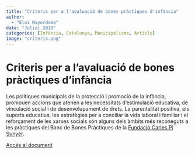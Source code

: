 ```yaml
---
title: "Criteris per a l'avaluació de bones pràctiques d'infància"
author: 
  - "Eloi Mayordomo"
date: "Juliol 2018"
categories: [Infància, Catalunya, Municipalisme, Article]
image: "criteris.png"
---
```


# Criteris per a l'avaluació de bones pràctiques d'infància

Les polítiques municipals de la protecció i promoció de la infància, promouen accions que atenen a les necessitats d'estimulació educativa, de vinculació social i de desenvolupament de drets. La parentalitat positiva, els suports educatius, les estratègies per a conciliar la vida laboral i familiar i el reforçament de les xarxes socials són alguns dels àmbits més reconeguts a les pràctiques del Banc de Bones Pràctiques de la [Fundació Carles Pi Sunyer](https://www.bbp.cat/index.php).

[Accés al document](https://bbp.cat/categorias/43_pdf_categoria.pdf)
